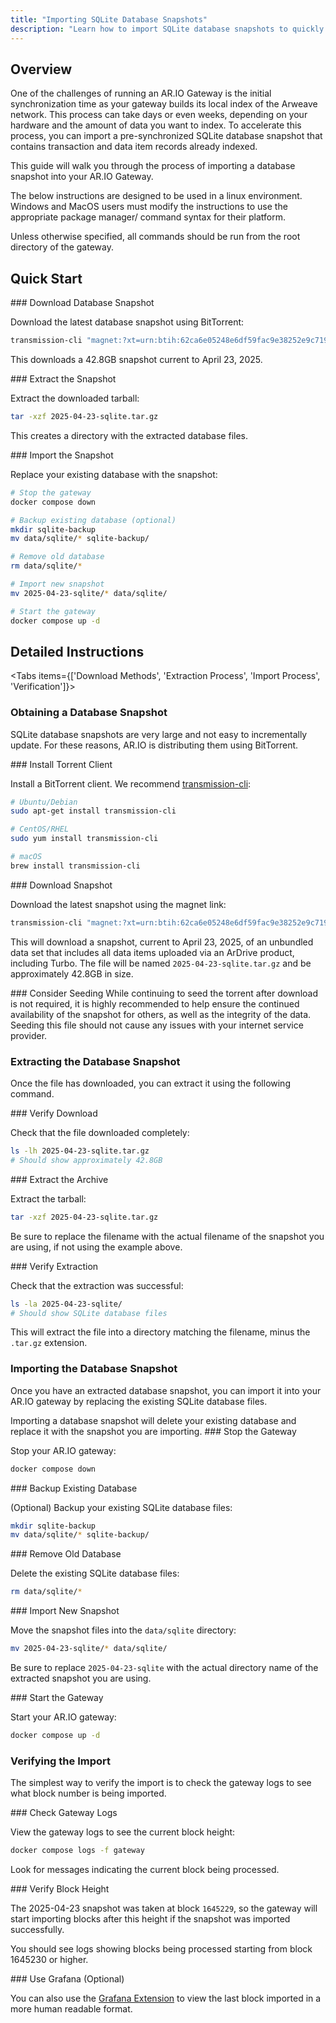 ```yaml
---
title: "Importing SQLite Database Snapshots"
description: "Learn how to import SQLite database snapshots to quickly bootstrap your AR.IO Gateway and reduce synchronization time."
---
```


## Overview

One of the challenges of running an AR.IO Gateway is the initial synchronization time as your gateway builds its local index of the Arweave network. This process can take days or even weeks, depending on your hardware and the amount of data you want to index. To accelerate this process, you can import a pre-synchronized SQLite database snapshot that contains transaction and data item records already indexed.

This guide will walk you through the process of importing a database snapshot into your AR.IO Gateway.

<Callout type="info" title="Note">
The below instructions are designed to be used in a linux environment. Windows and MacOS users must modify the instructions to use the appropriate package manager/ command syntax for their platform.

Unless otherwise specified, all commands should be run from the root directory of the gateway.

</Callout>

## Quick Start

<Steps>
<Step>
### Download Database Snapshot

Download the latest database snapshot using BitTorrent:

```bash
transmission-cli "magnet:?xt=urn:btih:62ca6e05248e6df59fac9e38252e9c71951294ed&dn=2025-04-23-sqlite.tar.gz&tr=udp%3A%2F%2Ftracker.opentrackr.org%3A1337%2Fannounce&tr=http%3A%2F%2Ftracker.opentrackr.org%3A1337%2Fannounce&tr=udp%3A%2F%2Fopen.demonii.com%3A1337%2Fannounce&tr=udp%3A%2F%2Ftracker.torrent.eu.org%3A451%2Fannounce&tr=udp%3A%2F%2Fp4p.arenabg.com%3A1337%2Fannounce&tr=https%3A%2F%2Ftracker.bt4g.com%3A443%2Fannounce"
```

This downloads a 42.8GB snapshot current to April 23, 2025.

</Step>

<Step>
### Extract the Snapshot

Extract the downloaded tarball:

```bash
tar -xzf 2025-04-23-sqlite.tar.gz
```

This creates a directory with the extracted database files.

</Step>

<Step>
### Import the Snapshot

Replace your existing database with the snapshot:

```bash
# Stop the gateway
docker compose down

# Backup existing database (optional)
mkdir sqlite-backup
mv data/sqlite/* sqlite-backup/

# Remove old database
rm data/sqlite/*

# Import new snapshot
mv 2025-04-23-sqlite/* data/sqlite/

# Start the gateway
docker compose up -d
```

</Step>
</Steps>

## Detailed Instructions

<Tabs items={['Download Methods', 'Extraction Process', 'Import Process', 'Verification']}>
<Tab value="Download Methods">

### Obtaining a Database Snapshot

SQLite database snapshots are very large and not easy to incrementally update. For these reasons, AR.IO is distributing them using BitTorrent.

<Steps>
<Step>
### Install Torrent Client

Install a BitTorrent client. We recommend [transmission-cli](https://github.com/transmission/transmission):

```bash
# Ubuntu/Debian
sudo apt-get install transmission-cli

# CentOS/RHEL
sudo yum install transmission-cli

# macOS
brew install transmission-cli
```

</Step>

<Step>
### Download Snapshot

Download the latest snapshot using the magnet link:

```bash
transmission-cli "magnet:?xt=urn:btih:62ca6e05248e6df59fac9e38252e9c71951294ed&dn=2025-04-23-sqlite.tar.gz&tr=udp%3A%2F%2Ftracker.opentrackr.org%3A1337%2Fannounce&tr=http%3A%2F%2Ftracker.opentrackr.org%3A1337%2Fannounce&tr=udp%3A%2F%2Fopen.demonii.com%3A1337%2Fannounce&tr=udp%3A%2F%2Ftracker.torrent.eu.org%3A451%2Fannounce&tr=udp%3A%2F%2Fp4p.arenabg.com%3A1337%2Fannounce&tr=https%3A%2F%2Ftracker.bt4g.com%3A443%2Fannounce"
```

This will download a snapshot, current to April 23, 2025, of an unbundled data set that includes all data items uploaded via an ArDrive product, including Turbo. The file will be named `2025-04-23-sqlite.tar.gz` and be approximately 42.8GB in size.

</Step>

<Step>
### Consider Seeding

<Callout type="info" title="Seeding Recommendation">
  While continuing to seed the torrent after download is not required, it is
  highly recommended to help ensure the continued availability of the snapshot
  for others, as well as the integrity of the data. Seeding this file should not
  cause any issues with your internet service provider.
</Callout>

</Step>
</Steps>

</Tab>

<Tab value="Extraction Process">

### Extracting the Database Snapshot

Once the file has downloaded, you can extract it using the following command.

<Steps>
<Step>
### Verify Download

Check that the file downloaded completely:

```bash
ls -lh 2025-04-23-sqlite.tar.gz
# Should show approximately 42.8GB
```

</Step>

<Step>
### Extract the Archive

Extract the tarball:

```bash
tar -xzf 2025-04-23-sqlite.tar.gz
```

Be sure to replace the filename with the actual filename of the snapshot you are using, if not using the example above.

</Step>

<Step>
### Verify Extraction

Check that the extraction was successful:

```bash
ls -la 2025-04-23-sqlite/
# Should show SQLite database files
```

This will extract the file into a directory matching the filename, minus the `.tar.gz` extension.

</Step>
</Steps>

</Tab>

<Tab value="Import Process">

### Importing the Database Snapshot

Once you have an extracted database snapshot, you can import it into your AR.IO gateway by replacing the existing SQLite database files.

<Callout type="warning" title="IMPORTANT">
  Importing a database snapshot will delete your existing database and replace
  it with the snapshot you are importing.
</Callout>

<Steps>
<Step>
### Stop the Gateway

Stop your AR.IO gateway:

```bash
docker compose down
```

</Step>

<Step>
### Backup Existing Database

(Optional) Backup your existing SQLite database files:

```bash
mkdir sqlite-backup
mv data/sqlite/* sqlite-backup/
```

</Step>

<Step>
### Remove Old Database

Delete the existing SQLite database files:

```bash
rm data/sqlite/*
```

</Step>

<Step>
### Import New Snapshot

Move the snapshot files into the `data/sqlite` directory:

```bash
mv 2025-04-23-sqlite/* data/sqlite/
```

Be sure to replace `2025-04-23-sqlite` with the actual directory name of the extracted snapshot you are using.

</Step>

<Step>
### Start the Gateway

Start your AR.IO gateway:

```bash
docker compose up -d
```

</Step>
</Steps>

</Tab>

<Tab value="Verification">

### Verifying the Import

The simplest way to verify the import is to check the gateway logs to see what block number is being imported.

<Steps>
<Step>
### Check Gateway Logs

View the gateway logs to see the current block height:

```bash
docker compose logs -f gateway
```

Look for messages indicating the current block being processed.

</Step>

<Step>
### Verify Block Height

The 2025-04-23 snapshot was taken at block `1645229`, so the gateway will start importing blocks after this height if the snapshot was imported successfully.

You should see logs showing blocks being processed starting from block 1645230 or higher.

</Step>

<Step>
### Use Grafana (Optional)

You can also use the [Grafana Extension](/build/extensions/grafana) to view the last block imported in a more human readable format.

</Step>
</Steps>

</Tab>
</Tabs>
